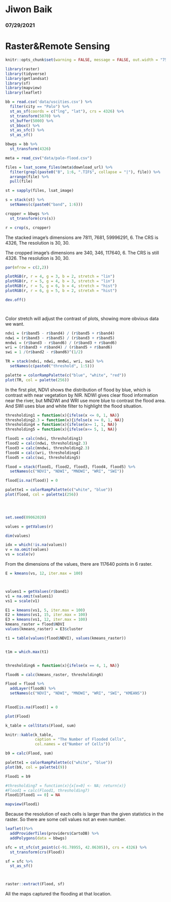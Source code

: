 # Jiwon Baik
### 07/29/2021
# Raster&Remote Sensing

```r
knitr::opts_chunk$set(warning = FALSE, message = FALSE, out.width = "75%", fig.align = 'center')

```

```r
library(raster)
library(tidyverse)
library(getlandsat)
library(sf)
library(mapview)
library(leaflet)
```

```r
bb = read.csv('data/uscities.csv') %>%
  filter(city == "Palo") %>%
  st_as_sf(coords = c("lng", "lat"), crs = 4326) %>%
  st_transform(5070) %>%
  st_buffer(5000) %>%
  st_bbox() %>%
  st_as_sfc() %>%
  st_as_sf()

bbwgs = bb %>%
  st_transform(4326)

meta = read_csv("data/palo-flood.csv")

files = lsat_scene_files(meta$download_url) %>%
  filter(grepl(paste0("B", 1:6, ".TIF$", collapse = "|"), file)) %>%
  arrange(file) %>%
  pull(file)

st = sapply(files, lsat_image)

s = stack(st) %>%
  setNames(c(paste0("band", 1:6)))

cropper = bbwgs %>%
  st_transform(crs(s))

r = crop(s, cropper)


```
The stacked image's dimensions are 7811, 7681, 59996291, 6. The CRS is 4326, The resolution is 30, 30.

The cropped image's dimensions are 340, 346, 117640, 6. The CRS is still 4326. The resolution is 30, 30.


```r
par(mfrow = c(2,2))

plotRGB(r, r = 4, g = 3, b = 2, stretch = "lin")
plotRGB(r, r = 5, g = 4, b = 3, stretch = "lin")
plotRGB(r, r = 5, g = 6, b = 4, stretch = "hist")
plotRGB(r, r = 6, g = 5, b = 2, stretxh = "hist")

dev.off()




```

Color stretch will adjust the contrast of plots, showing more obvious data we want.

```r
ndvi = (r$band5 - r$band4) / (r$band5 + r$band4)
ndwi = (r$band3 - r$band5) / (r$band3 + r$band5)
mndwi = (r$band3 - r$band6) / (r$band3 + r$band6)
wri = (r$band3 + r$band4) / (r$band5 + r$band6)
swi = 1 /(r$band2 - r$band6)^(1/2)

TR = stack(ndvi, ndwi, mndwi, wri, swi) %>%
  setNames(c(paste0("threshold", 1:5)))

palette = colorRampPalette(c("blue", "white", "red"))
plot(TR, col = palette(256))

```

In the first plot, NDVI shows the distribution of flood by blue, which is contrast with near vegetation by NIR. NDWI gives clear flood information near the river, but MNDWI and WRI use more blue to contrast the flood area. And SWI uses blue and white filter to highlight the flood situation.

```r
thresholding1 = function(x){ifelse(x <= 0, 1, NA)}
thresholding2.3 = function(x){ifelse(x >= 0, 1, NA)}
thresholding4 = function(x){ifelse(x>= 1, 1, NA)}
thresholding5 = function(x){ifelse(x<= 5, 1, NA)}

flood1 = calc(ndvi, thresholding1)
flood2 = calc(ndwi, thresholding2.3)
flood3 = calc(mndwi, thresholding2.3)
flood4 = calc(wri, thresholding4)
flood5 = calc(swi, thresholding5)

flood = stack(flood1, flood2, flood3, flood4, flood5) %>%
  setNames(c("NDVI", "NDWI", "MNDWI", "WRI", "SWI"))

flood[is.na(flood)] = 0

palette1 = colorRampPalette(c("white", "blue"))
plot(flood, col = palette1(256))


 

```

```r
set.seed(09062020)

values = getValues(r)

dim(values)

idx = which(!is.na(values))
v = na.omit(values)
vs = scale(v)


```

From the dimensions of the values, there are 117640 points in 6 raster.

```r
E = kmeans(vs, 12, iter.max = 100)



values1 = getValues(r$band1)
v1 = na.omit(values1)
vs1 = scale(v1)

E1 = kmeans(vs1, 5, iter.max = 100)
E2 = kmeans(vs1, 15, iter.max = 100)
E3 = kmeans(vs1, 12, iter.max = 100)
kmeans_raster = flood$NDVI
values(kmeans_raster) = E3$cluster

t1 = table(values(flood$NDVI), values(kmeans_raster))


t1m = which.max(t1)


thresholding6 = function(x){ifelse(x == 4, 1, NA)}

flood6 = calc(kmeans_raster, thresholding6)

Flood = flood %>%
  addLayer(flood6) %>%
  setNames(c("NDVI", "NDWI", "MNDWI", "WRI", "SWI", "KMEANS"))
  

Flood[is.na(Flood)] = 0

plot(Flood)
```


```r
k_table = cellStats(Flood, sum)

knitr::kable(k_table, 
             caption = "The Number of Flooded Cells",
             col.names = c("Number of Cells"))

```



```r
b9 = calc(Flood, sum)

palette1 = colorRampPalette(c("white", "blue"))
plot(b9, col = palette1(9))

```

```r
Flood1 = b9

#thresholding7 = function(x){x[x=0] <- NA; return(x)}
#Flood1 = calc(Flood1, thresholding7)
Flood1[Flood1 == 0] = NA

mapview(Flood1)


```

Because the resolution of each cells is larger than the given statistics in the raster. So there are some cell values not an even number.




```r
leaflet()%>%
  addProviderTiles(providers$CartoDB) %>%
  addPolygons(data = bbwgs)

sfc = st_sfc(st_point(c(-91.78955, 42.06305)), crs = 4326) %>%
  st_transform(crs(Flood)) 

sf = sfc %>%
  st_as_sf()



raster::extract(Flood, sf)

```

All the maps captured the flooding at that location.
